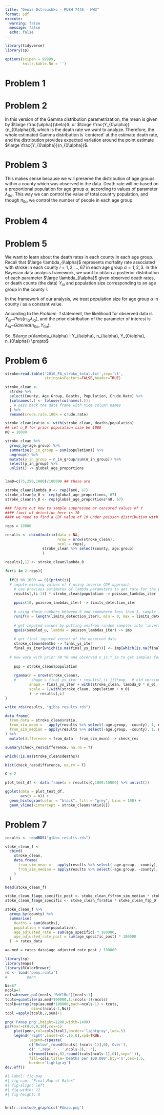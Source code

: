 ```yaml
---
title: "Denis Ostroushko - PUBH 7440 - HW3"
format: pdf
execute: 
  warning: false
  message: false 
  echo: false 
---
```


```r
library(tidyverse)
library(sp)

options(scipen = 99999, 
        knitr.kable.NA = '')
```


# Problem 1

# Problem 2 

In this version of the Gamma distribution parametrization, the mean is given by $\large \frac{\alpha}{\beta}$, or $\large \frac{Y_{0\alpha}}{n_{0\alpha}}$, which is the death rate we want to analyze. Therefore, the whole estimated Gamma distribution is 
'centered' at the estimate death rate, and the distribution provides expected variation around the point estimate $\large \frac{Y_{0\alpha}}{n_{0\alpha}}$. 

# Problem 3 

This makes sense because we will preserve the distribution of age groups within a county which was observed in the data. 
Death rate will be based on a proportional population for age group $\alpha$, according to values of parameter $\lambda_{0\alpha}$. 
This way we can control the value of total country population, and though $\pi_{0\alpha}$ we control the number of people in each age group. 

# Problem 4 

# Problem 5 

We want to learn about the death rates in each county in each age group. Recall that $\large \lambda_{i\alpha}$ represents mortality 
rate associated with stroke in each county $i = 1, 2, \dots, 67$ in each age group $\alpha = 1, 2, 3$. In the Bayesian data analysis 
framework, we want to obtain a posterior distribution of each parameter $\large \lambda_{i\alpha}$ given observed death rates, or 
death counts (the data) $Y_{i\alpha}$ and population size corresponding to an age group in the county $i$. 

In the framework of our analysis, we treat population size for age group $\alpha$ in county $i$ as a constant value. 

According to the *Problem \ 1* statement, the likelihood for observed data is $Y_{i\alpha}$~$Pois(n_{i\alpha}\lambda_{i\alpha})$, and 
the prior distribution of the parameter of interest is $\lambda_{i\alpha}$~$Gamma(n_{0\alpha}, Y_{0\alpha})$. 

So, $\large p(\lambda_{i\alpha} | Y_{i\alpha}, n_{i\alpha}, Y_{0\alpha}, n_{0\alpha}) \propto$

# Problem 6 

```r

stroke=read.table('2016_PA_stroke_total.txt',sep='\t',
                  stringsAsFactors=FALSE,header=TRUE)

stroke_clean <- 
  stroke %>% 
  select(County, Age.Group, Deaths, Population, Crude.Rate) %>% 
  {colnames(.) <- tolower(colnames(.)); 
  . # pass back the data frame with nice column names 
  } %>% 
  rename(crude.rate.100k = crude.rate)

stroke_clean$ratio <- with(stroke_clean, deaths/population)
## let n_0 for prior population size be 1000
n0 = 10000

stroke_clean %>% 
  group_by(age.group) %>% 
  summarise(n_in_group = sum(population)) %>% 
  ungroup() %>% 
  mutate(p_in_group = n_in_group/sum(n_in_group)) %>% 
  select(p_in_group) %>% 
  unlist() -> global_age_proportions


lam0=c(75,250,1000)/100000 ## these are 

stroke_clean$lambda_0 <- rep(lam0, 67)
stroke_clean$p_0 <- rep(global_age_proportions, 67)
stroke_clean$n_0 <- rep(global_age_proportions*n0, 67)

```

```r

### figure out how to sample suppressed or censored values of Y 
#### limit of detection here is 10 
#### we need to find a CDF value of 10 under poisson distribution with a given parameter 

reps = 10000

results <- cbind(matrix(data = NA, 
                        nrow = nrow(stroke_clean), 
                        ncol = reps), 
                 stroke_clean %>% select(county, age.group)
                 )

results[,1] <- stroke_clean$lambda_0
 
for(i in 2:reps){
  
  if(i %% 1000 == 0){print(i)}
  # impute missing values of Y using inverse CDF approach 
    # use previous estimates of lambda parameters to get rate for the poisson distribution 
    results[,(i-1)] * stroke_clean$population -> poisson_lambdas_iter
    
    ppois(10, poisson_lambdas_iter) -> limits_detection_iter
    
    # using these numbers between 0 and somewhere less than 1, sample from uniform distribution 
    runif(n = length(limits_detection_iter), min = 0, max = limits_detection_iter) -> sampled_u 
    
    # get imputed values by putting unifrom random samples into 'inverse' CDF 
    qpois(sampled_u, lambda = poisson_lambdas_iter) -> imp 
    
    # get final imputed vector of the observed data 
    stroke_clean$deaths -> final_ys_iter
    final_ys_iter[which(is.na(final_ys_iter))] <- imp[which(is.na(final_ys_iter))]
    
  # now work with prior n0 Y0 and observed n_ia Y_ia to get samples for parameters lambda 
    
    pop = stroke_clean$population
    
    rgamma(n = nrow(stroke_clean), 
    #       shape = final_ys_iter + results[,(i-1)]*pop,  # old version 
           shape = final_ys_iter + with(stroke_clean, lambda_0 * n_0), 
           scale = 1/with(stroke_clean, population + n_0)
           ) -> results[,i]
}

write_rds(results, "gibbs results.rds")

```

```r

data.frame(
  from_data = stroke_clean$ratio, 
  from_sim_mean =   apply(results %>% select(-age.group, -county), 1, mean), 
  from_sim_median = apply(results %>% select(-age.group, -county), 1, median)
) %>% 
  mutate(difference = from_data - from_sim_mean) -> check_res

summary(check_res$difference, na.rm = T)

which(!is.na(stroke_clean$deaths))

hist(check_res$difference, na.rm = T)

C = 2

plot_test_df <- data.frame(x = results[C,1000:10000] %>% unlist())

ggplot(data = plot_test_df, 
       aes(x = x)) + 
  geom_histogram(color = "black", fill = "grey", bins = 100) + 
  geom_vline(xintercept = stroke_clean$ratio[C])


```

# Problem 7 

```r

results <- readRDS("gibbs results.rds")

stoke_clean_f <- 
  cbind(
    stroke_clean, 
    data.frame(
      from_sim_mean =   apply(results %>% select(-age.group, -county), 1, mean), 
      from_sim_median = apply(results %>% select(-age.group, -county), 1, median)
    ) 
  )

head(stoke_clean_f)

stoke_clean_f$age_specific_post <- stoke_clean_f$from_sim_median * stoke_clean_f$p_0
stoke_clean_f$age_specific <- stoke_clean_f$ratio * stoke_clean_f$p_0

stoke_clean_f %>% 
  group_by(county) %>% 
  summarise(
    deaths = sum(deaths), 
    population = sum(population), 
    age_adjusted_rate = sum(age_specific) * 100000, 
    age_adjusted_rate_post = sum(age_specific_post) * 100000
  ) -> rates_data

aa.med = rates_data$age_adjusted_rate_post / 100000

```

```R

library(sp)
library(maps)
library(RColorBrewer)
rd <- load('penn.rdata')
#         penn

Ns=67 
ncols=7
cols=brewer.pal(ncols,'RdYlBu')[ncols:1]
tcuts=quantile(aa.med*100000,1:(ncols-1)/ncols)
tcolb=array(rep(aa.med*100000,each=ncols-1) > tcuts,
            dim=c(ncols-1,Ns))
tcol =apply(tcolb,2,sum)+1

png('PAmap.png',height=1200,width=1400)
par(mar=c(0,0,0,10),cex=1)
    plot(penn,col=cols[tcol],border='lightgray',lwd=.5)
    legend('right',inset=c(-.15,0),xpd=TRUE,
           legend=c(paste(
           c('Below',round(tcuts[-(ncols-1)],0),'Over'),
           c(' ',rep( ' - ',ncols-2),' '),
           c(round(tcuts,0),round(tcuts[ncols-1],0)),sep='')),
           fill=cols,title='Deaths per 100,000',bty='n',cex=1.5,
           border='lightgray')
dev.off()
```

```r
#| label: fig-map 
#| fig-cap: "Final Map of Rates"
#| fig-align: left
#| fig-width: 12
#| fig-height: 8


knitr::include_graphics('PAmap.png')

```